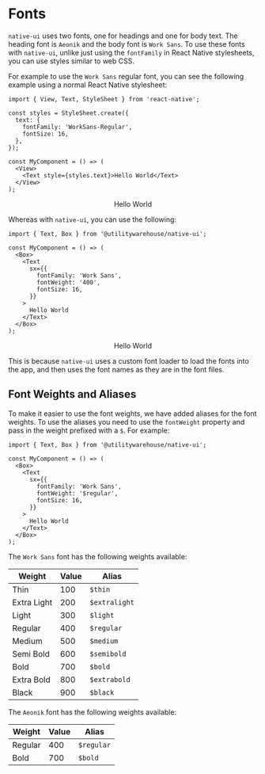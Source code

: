 
<NativeUIProvider>
  <Box mb="$4">
    <Alert
      colorScheme="gold"
      title="Warning"
      text="This document is now deprecated and will be removed in the next major release."
    />
  </Box>
</NativeUIProvider>

<BackToTopButton />

# Fonts

`native-ui` uses two fonts, one for headings and one for body text. The heading font is `Aeonik` and the body font is `Work Sans`.
To use these fonts with `native-ui`, unlike just using the `fontFamily` in React Native stylesheets, you can use styles similar to web CSS.

For example to use the `Work Sans` regular font, you can see the following example using a normal React Native stylesheet:

```tsx
import { View, Text, StyleSheet } from 'react-native';

const styles = StyleSheet.create({
  text: {
    fontFamily: 'WorkSans-Regular',
    fontSize: 16,
  },
});

const MyComponent = () => (
  <View>
    <Text style={styles.text}>Hello World</Text>
  </View>
);
```

<Canvas>
  <NativeUIProvider>
    <Center>
      <Text
        sx={{
          fontFamily: 'Work Sans',
          fontWeight: '400',
          fontSize: 16,
        }}
      >
        Hello World
      </Text>
    </Center>
  </NativeUIProvider>
</Canvas>

Whereas with `native-ui`, you can use the following:

```tsx
import { Text, Box } from '@utilitywarehouse/native-ui';

const MyComponent = () => (
  <Box>
    <Text
      sx={{
        fontFamily: 'Work Sans',
        fontWeight: '400',
        fontSize: 16,
      }}
    >
      Hello World
    </Text>
  </Box>
);
```

<Canvas>
  <NativeUIProvider>
    <Center>
      <Text
        sx={{
          fontFamily: 'Work Sans',
          fontWeight: '400',
          fontSize: 16,
        }}
      >
        Hello World
      </Text>
    </Center>
  </NativeUIProvider>
</Canvas>

This is because `native-ui` uses a custom font loader to load the fonts into the app, and then uses the font names as they are in the font files.

## Font Weights and Aliases

To make it easier to use the font weights, we have added aliases for the font weights. To use the aliases you need to use the `fontWeight` property and pass in the weight prefixed with a `$`. For example:

```tsx
import { Text, Box } from '@utilitywarehouse/native-ui';

const MyComponent = () => (
  <Box>
    <Text
      sx={{
        fontFamily: 'Work Sans',
        fontWeight: '$regular',
        fontSize: 16,
      }}
    >
      Hello World
    </Text>
  </Box>
);
```

The `Work Sans` font has the following weights available:

| Weight      | Value | Alias         |
| ----------- | ----- | ------------- |
| Thin        | 100   | `$thin`       |
| Extra Light | 200   | `$extralight` |
| Light       | 300   | `$light`      |
| Regular     | 400   | `$regular`    |
| Medium      | 500   | `$medium`     |
| Semi Bold   | 600   | `$semibold`   |
| Bold        | 700   | `$bold`       |
| Extra Bold  | 800   | `$extrabold`  |
| Black       | 900   | `$black`      |

The `Aeonik` font has the following weights available:

| Weight  | Value | Alias      |
| ------- | ----- | ---------- |
| Regular | 400   | `$regular` |
| Bold    | 700   | `$bold`    |
